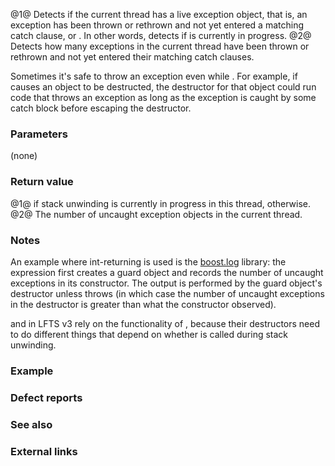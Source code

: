 {{cpp/title|uncaught_exception|uncaught_exceptions}}
{{cpp/error/navbar}}
{{dcl begin}}
{{dcl header|exception}}
{{dcl rev begin|num=1}}
{{dcl|until=c++11|
bool uncaught_exception() throw();
}}
{{dcl|since=c++11|deprecated=c++17|removed=c++20|
bool uncaught_exception() noexcept;
}}
{{dcl rev end}}
{{dcla|num=2|since=c++17|constexpr=c++26|
int uncaught_exceptions() noexcept;
}}
{{dcl end}}

@1@ Detects if the current thread has a live exception object, that is, an exception has been thrown or rethrown and not yet entered a matching catch clause, {{lc|std::terminate}} or {{lc|std::unexpected}}. In other words, {{tt|std::uncaught_exception}} detects if {{lsd|cpp/language/throw#Stack unwinding}} is currently in progress.
@2@ Detects how many exceptions in the current thread have been thrown or rethrown and not yet entered their matching catch clauses.

Sometimes it's safe to throw an exception even while {{rev inl|until=c++17|{{c|1=std::uncaught_exception() == true}}}} {{rev inl|since=c++17|{{c|1=std::uncaught_exceptions() &gt; 0}}}}. For example, if {{lsd|cpp/language/throw#Stack unwinding}} causes an object to be destructed, the destructor for that object could run code that throws an exception as long as the exception is caught by some catch block before escaping the destructor.

===Parameters===
(none)

===Return value===
@1@ {{c|true}} if stack unwinding is currently in progress in this thread, {{c|false}} otherwise.
@2@ The number of uncaught exception objects in the current thread.

===Notes===
An example where int-returning {{tt|uncaught_exceptions}} is used is the [https://www.boost.org/doc/libs/release/libs/log/doc/html/index.html boost.log] library: the expression {{c|BOOST_LOG(logger) &lt;&lt; foo();}} first creates a guard object and records the number of uncaught exceptions in its constructor. The output is performed by the guard object's destructor unless {{c|foo()}} throws (in which case the number of uncaught exceptions in the destructor is greater than what the constructor observed).

{{ltt|cpp/experimental/scope_fail|std::experimental::scope_fail}} and {{ltt|cpp/experimental/scope_success|std::experimental::scope_success}} in LFTS v3 rely on the functionality of {{tt|uncaught_exceptions}}, because their destructors need to do different things that depend on whether is called during stack unwinding.

{{ftm begin|sort=yes}}
{{ftm|__cpp_lib_uncaught_exceptions|value=201411L|std=C++17|{{tt|std::uncaught_exceptions}}}}
{{ftm|__cpp_lib_constexpr_exceptions|value=202411L|std=C++26|{{c/core|constexpr}} for exception types}}
{{ftm end}}

===Example===
{{example
|code=
#include &lt;exception&gt;
#include &lt;iostream&gt;
#include &lt;stdexcept&gt;

struct Foo
{
    char id{'?'};
    int count = std::uncaught_exceptions();

    ~Foo()
    {
        count == std::uncaught_exceptions()
            ? std::cout &lt;&lt; id &lt;&lt; ".~Foo() called normally\n"
            : std::cout &lt;&lt; id &lt;&lt; ".~Foo() called during stack unwinding\n";
    }
};

int main()
{
    Foo f{'f'};

    try
    {
        Foo g{'g'};
        std::cout &lt;&lt; "Exception thrown\n";
        throw std::runtime_error("test exception");
    }
    catch (const std::exception&amp; e)
    {
        std::cout &lt;&lt; "Exception caught: " &lt;&lt; e.what() &lt;&lt; '\n';
    }
}
|p=true
|output=
Exception thrown
g.~Foo() called during stack unwinding
Exception caught: test exception
f.~Foo() called normally
}}

===Defect reports===
{{dr list begin}}
{{dr list item|wg=lwg|dr=70|std=C++98|before=the exception specification of {{tt|uncaught_exception()}} was missing|after=specified as {{tt|throw()}}}}
{{dr list end}}

===See also===
{{dsc begin}}
{{dsc inc|cpp/error/dsc terminate}}
{{dsc inc|cpp/error/dsc exception_ptr}}
{{dsc inc|cpp/error/dsc current_exception}}
{{dsc end}}

===External links===
{{elink begin}}
{{elink|[http://www.gotw.ca/gotw/047.htm GOTW issue 47: Uncaught Exceptions]}}
{{elink|{{stddoc|n4152|Rationale for {{tt|std::uncaught_exceptions}}}} (N4125)}}
{{elink end}}

{{langlinks|de|es|fr|it|ja|pt|ru|zh}}
